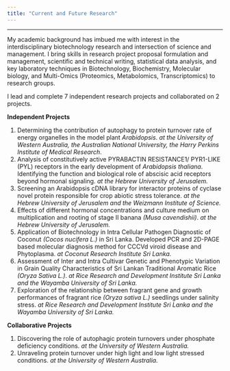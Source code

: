 ```yaml
---
title: "Current and Future Research"
---
```


***

My academic background has imbued me with interest in the interdisciplinary biotechnology research and intersection of science and management. I bring skills in research project proposal formulation and management, scientific and technical writing, statistical data analysis, and key laboratory techniques in Biotechnology, Biochemistry, Molecular biology, and Multi-Omics (Proteomics, Metabolomics, Transcriptomics) to research groups.  


I lead and complete 7 independent research projects and collaborated on 2 projects.

**Independent Projects**

1.	Determining the contribution of autophagy to protein turnover rate of energy organelles in the model plant _Arabidopsis_. _at the University of Western Australia, the Australian National University, the Harry Perkins Institute of Medical Research_.
2.	Analysis of constitutively active PYRABACTIN RESISTANCE1/ PYR1-LIKE (PYL) receptors in the early development of _Arabidopsis thaliana_. Identifying the function and biological role of abscisic acid receptors beyond hormonal signaling. _at the Hebrew University of Jerusalem._ 
3.	Screening an Arabidopsis cDNA library for interactor proteins of cyclase novel protein responsible for crop abiotic stress tolerance. _at the Hebrew University of Jerusalem and the Weizmann Institute of Science._
4.	Effects of different hormonal concentrations and culture medium on multiplication and rooting of stage II banana _(Musa cavendishii)_. _at the Hebrew University of Jerusalem._
5.	Application of Biotechnology in Intra Cellular Pathogen Diagnostic of Coconut _(Cocos nucifera L.)_ in Sri Lanka. Developed PCR and 2D-PAGE based molecular diagnosis method for CCCVd viroid disease and Phytoplasma. _at Coconut Research Institute Sri Lanka._
6.	Assessment of Inter and Intra Cultivar Genetic and Phenotypic Variation in Grain Quality Characteristics of Sri Lankan Traditional Aromatic Rice _(Oryza Sativa L.)_. _at Rice Research and Development Institute Sri Lanka and the Wayamba University of Sri Lanka._
7.	Exploration of the relationship between fragrant gene and growth performances of fragrant rice _(Oryza sativa L.)_ seedlings under salinity stress. _at Rice Research and Development Institute Sri Lanka and the Wayamba University of Sri Lanka._

**Collaborative Projects**

1.	Discovering the role of autophagic protein turnovers under phosphate deficiency conditions. _at the University of Western Australia._
2.	Unraveling protein turnover under high light and low light stressed conditions. _at the University of Western Australia._

